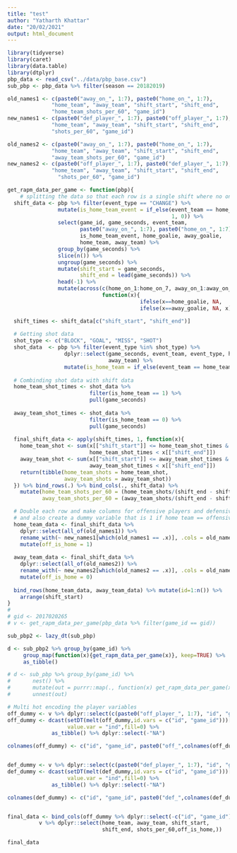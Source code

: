 ---
title: "test"
author: "Yatharth Khattar"
date: "20/02/2021"
output: html_document
---

```{r message=FALSE}
library(tidyverse)
library(caret)
library(data.table)
library(dtplyr)
pbp_data <- read_csv("../data/pbp_base.csv")
sub_pbp <- pbp_data %>% filter(season == 20182019)
```

```{r}
old_names1 <- c(paste0("away_on_", 1:7), paste0("home_on_", 1:7),
              "home_team", "away_team", "shift_start", "shift_end",
              "home_team_shots_per_60", "game_id")
new_names1 <- c(paste0("def_player_", 1:7), paste0("off_player_", 1:7),
              "home_team", "away_team", "shift_start", "shift_end",
              "shots_per_60", "game_id")

old_names2 <- c(paste0("away_on_", 1:7), paste0("home_on_", 1:7),
              "home_team", "away_team", "shift_start", "shift_end",
              "away_team_shots_per_60", "game_id")
new_names2 <- c(paste0("off_player_", 1:7), paste0("def_player_", 1:7),
              "home_team", "away_team", "shift_start", "shift_end",
                "shots_per_60", "game_id")

get_rapm_data_per_game <- function(pbp){
    # splitting the data so that each row is a single shift where no on leaves the ice
  shift_data <- pbp %>% filter(event_type == "CHANGE") %>% 
                mutate(is_home_team_event = if_else(event_team == home_team, 
                                                    1, 0)) %>% 
                select(game_id, game_seconds, event_team, 
                       paste0("away_on_", 1:7), paste0("home_on_", 1:7), 
                       is_home_team_event, home_goalie, away_goalie, 
                       home_team, away_team) %>% 
                group_by(game_seconds) %>% 
                slice(n()) %>% 
                ungroup(game_seconds) %>% 
                mutate(shift_start = game_seconds,
                       shift_end = lead(game_seconds)) %>%   
                head(-1) %>% 
                mutate(across(c(home_on_1:home_on_7, away_on_1:away_on_7), 
                              function(x){
                                          ifelse(x==home_goalie, NA, 
                                          ifelse(x==away_goalie, NA, x))})) 

  shift_times <- shift_data[c("shift_start", "shift_end")]
  
  # Getting shot data
  shot_type <- c("BLOCK", "GOAL", "MISS", "SHOT")
  shot_data  <- pbp %>% filter(event_type %in% shot_type) %>% 
                  dplyr::select(game_seconds, event_team, event_type, home_team,
                                away_team) %>% 
                  mutate(is_home_team = if_else(event_team == home_team, 1, 0))
  
  # Combinding shot data with shift data
  home_team_shot_times <- shot_data %>% 
                          filter(is_home_team == 1) %>% 
                          pull(game_seconds)
    
  away_team_shot_times <- shot_data %>% 
                          filter(is_home_team == 0) %>% 
                          pull(game_seconds)
  
  final_shift_data <- apply(shift_times, 1, function(x){
    home_team_shot <- sum(x[["shift_start"]] <= home_team_shot_times &
                          home_team_shot_times < x[["shift_end"]])
    away_team_shot <- sum(x[["shift_start"]] <= away_team_shot_times &
                          away_team_shot_times < x[["shift_end"]])
    return(tibble(home_team_shots = home_team_shot, 
                  away_team_shots = away_team_shot))
  }) %>% bind_rows(.) %>% bind_cols(., shift_data) %>% 
    mutate(home_team_shots_per_60 = (home_team_shots/(shift_end - shift_start))*3600,
           away_team_shots_per_60 = (away_team_shots/(shift_end - shift_start))*3600)

  # Double each row and make columns for offensive players and defensive players
  # and also create a dummy variable that is 1 if home team == offensive team
  home_team_data <- final_shift_data %>%
    dplyr::select(all_of(old_names1)) %>%
    rename_with(~ new_names1[which(old_names1 == .x)], .cols = old_names1) %>% 
    mutate(off_is_home = 1)
  
  away_team_data <- final_shift_data %>% 
    dplyr::select(all_of(old_names2)) %>%
    rename_with(~ new_names2[which(old_names2 == .x)], .cols = old_names2) %>% 
    mutate(off_is_home = 0)
  
  bind_rows(home_team_data, away_team_data) %>% mutate(id=1:n()) %>%
    arrange(shift_start)
}
# 
# gid <- 2017020265
# v <- get_rapm_data_per_game(pbp_data %>% filter(game_id == gid))

sub_pbp2 <- lazy_dt(sub_pbp)

d <- sub_pbp2 %>% group_by(game_id) %>%
     group_map(function(x){get_rapm_data_per_game(x)}, keep=TRUE) %>% 
     as_tibble()

# d <- sub_pbp %>% group_by(game_id) %>% 
#       nest() %>% 
#       mutate(out = purrr::map(., function(x) get_rapm_data_per_game(x))) %>% 
#       unnest(out)
```

```{r}
# Multi hot encoding the player variables
off_dummy <- v %>% dplyr::select(c(paste0("off_player_", 1:7), "id", "game_id")) %>% setDT()
off_dummy <- dcast(setDT(melt(off_dummy,id.vars = c("id", "game_id")))[,ind:=1], id+game_id~value, 
                   value.var = "ind",fill=0) %>%
              as_tibble() %>% dplyr::select(-"NA")

colnames(off_dummy) <- c("id", "game_id", paste0("off_",colnames(off_dummy)[3:length(off_dummy)])) 


def_dummy <- v %>% dplyr::select(c(paste0("def_player_", 1:7), "id", "game_id")) %>% setDT()
def_dummy <- dcast(setDT(melt(def_dummy,id.vars = c("id", "game_id")))[,ind:=1], id+game_id~value, 
                   value.var = "ind",fill=0) %>%
              as_tibble() %>% dplyr::select(-"NA")

colnames(def_dummy) <- c("id", "game_id", paste0("def_",colnames(def_dummy)[3:length(def_dummy)])) 


final_data <- bind_cols(off_dummy %>% dplyr::select(-c("id", "game_id")), def_dummy, 
          v %>% dplyr::select(home_team, away_team, shift_start, 
                              shift_end, shots_per_60,off_is_home,))

final_data
```










